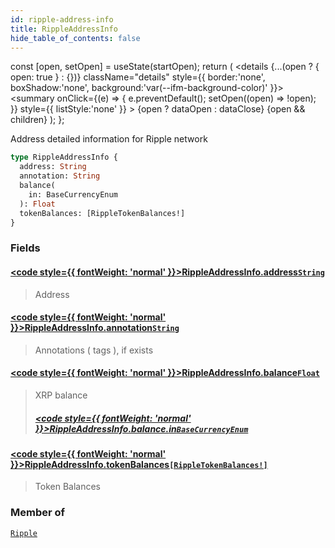 ```yaml
---
id: ripple-address-info
title: RippleAddressInfo
hide_table_of_contents: false
---
```







  const [open, setOpen] = useState(startOpen);
  return (
    <details {...(open ? { open: true } : {})} className="details" style={{ border:'none', boxShadow:'none', background:'var(--ifm-background-color)' }}>
      <summary
        onClick={(e) => {
          e.preventDefault();
          setOpen((open) => !open);
        }}
        style={{ listStyle:'none' }}
      >
      {open ? dataOpen : dataClose}
      </summary>
      {open && children}
    </details>
  );
};








Address detailed information for Ripple network


```graphql
type RippleAddressInfo {
  address: String
  annotation: String
  balance(
    in: BaseCurrencyEnum
  ): Float
  tokenBalances: [RippleTokenBalances!]
}
```




### Fields

#### [<code style={{ fontWeight: 'normal' }}>RippleAddressInfo.<b>address</b></code>](#)<Bullet />[`String`](/docs/graphql-reference/scalars/string) <Badge class="badge badge--secondary" text="scalar"/> 
> 
> 
> Address
> 

#### [<code style={{ fontWeight: 'normal' }}>RippleAddressInfo.<b>annotation</b></code>](#)<Bullet />[`String`](/docs/graphql-reference/scalars/string) <Badge class="badge badge--secondary" text="scalar"/> 
> 
> 
> Annotations ( tags ), if exists
> 

#### [<code style={{ fontWeight: 'normal' }}>RippleAddressInfo.<b>balance</b></code>](#)<Bullet />[`Float`](/docs/graphql-reference/scalars/float) <Badge class="badge badge--secondary" text="scalar"/> 
> 
> 
> XRP balance
> ##### [<code style={{ fontWeight: 'normal' }}>RippleAddressInfo.balance.<b>in</b></code>](#)<Bullet />[`BaseCurrencyEnum`](/docs/graphql-reference/enums/base-currency-enum) <Badge class="badge badge--secondary" text="enum"/> 
> 
> 
> 
> 

#### [<code style={{ fontWeight: 'normal' }}>RippleAddressInfo.<b>tokenBalances</b></code>](#)<Bullet />[`[RippleTokenBalances!]`](/docs/graphql-reference/objects/ripple-token-balances) <Badge class="badge badge--secondary" text="list"/> <Badge class="badge badge--secondary" text="object"/> 
> 
> 
> Token Balances
> 



### Member of

[`Ripple`](/docs/graphql-reference/objects/ripple)  <Badge class="secondary" text="object"/>

